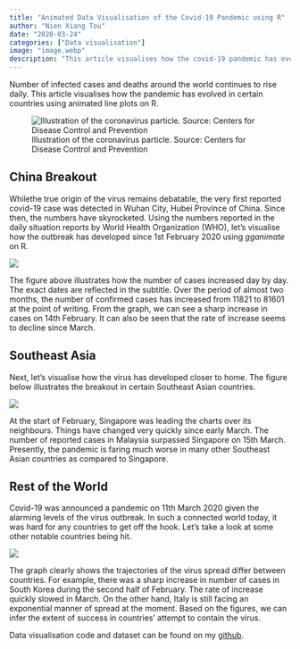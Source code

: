 ```yaml
---
title: "Animated Data Visualisation of the Covid-19 Pandemic using R"
author: "Nien Xiang Tou"
date: "2020-03-24"
categories: ["Data visualisation"]
image: "image.webp"
description: "This article visualises how the covid-19 pandemic has evolved in certain countries using animated line plots in R."
---
```


Number of infected cases and deaths around the world continues to rise daily. This article visualises how the pandemic has evolved in certain countries using animated line plots on R.

![Illustration of the coronavirus particle. Source: Centers for Disease Control and Prevention](image.webp){fig-align="center"}

## China Breakout

Whilethe true origin of the virus remains debatable, the very first reported covid-19 case was detected in Wuhan City, Hubei Province of China. Since then, the numbers have skyrocketed. Using the numbers reported in the daily situation reports by World Health Organization (WHO), let's visualise how the outbreak has developed since 1st February 2020 using *gganimate* on R.

![](image2.gif){fig-align="center"}

The figure above illustrates how the number of cases increased day by day. The exact dates are reflected in the subtitle. Over the period of almost two months, the number of confirmed cases has increased from 11821 to 81601 at the point of writing. From the graph, we can see a sharp increase in cases on 14th February. It can also be seen that the rate of increase seems to decline since March.

## Southeast Asia

Next, let's visualise how the virus has developed closer to home. The figure below illustrates the breakout in certain Southeast Asian countries.

![](image3.gif){fig-align="center"}

At the start of February, Singapore was leading the charts over its neighbours. Things have changed very quickly since early March. The number of reported cases in Malaysia surpassed Singapore on 15th March. Presently, the pandemic is faring much worse in many other Southeast Asian countries as compared to Singapore.

## Rest of the World

Covid-19 was announced a pandemic on 11th March 2020 given the alarming levels of the virus outbreak. In such a connected world today, it was hard for any countries to get off the hook. Let's take a look at some other notable countries being hit.

![](image4.gif){fig-align="center"}

The graph clearly shows the trajectories of the virus spread differ between countries. For example, there was a sharp increase in number of cases in South Korea during the second half of February. The rate of increase quickly slowed in March. On the other hand, Italy is still facing an exponential manner of spread at the moment. Based on the figures, we can infer the extent of success in countries' attempt to contain the virus.

Data visualisation code and dataset can be found on my [github](https://github.com/nxrunning/codelibrary/tree/nxrunning-covid19).
